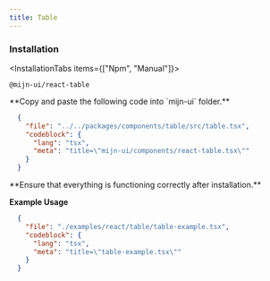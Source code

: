 ```yaml
---
title: Table
---
```



<ComponentPreview className="p-10">
  <TableExample />
</ComponentPreview>

### Installation

<InstallationTabs items={["Npm", "Manual"]}>
  <InstallationTabsContent value="Npm">
  ```package-install
  @mijn-ui/react-table
  ```
  </InstallationTabsContent>
  <InstallationTabsContent value="Manual">
  <Steps>
  <Step>
  **Copy and paste the following code into `mijn-ui` folder.**

  ```json doc-gen:file
    {
      "file": "../../packages/components/table/src/table.tsx",
      "codeblock": {
        "lang": "tsx",
        "meta": "title=\"mijn-ui/components/react-table.tsx\""
      }
    }
  ```
  </Step>
  
  <Step>
  **Ensure that everything is functioning correctly after installation.**
  </Step>
</Steps>
</InstallationTabsContent>
</InstallationTabs>

**Example Usage**

```json doc-gen:file
  {
    "file": "./examples/react/table/table-example.tsx",
    "codeblock": {
      "lang": "tsx",
      "meta": "title=\"table-example.tsx\""
    }
  }
```
